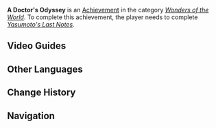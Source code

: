 {{Achievement Infobox
|title        = 
|id           = 81116
|order id     = 1112
|category     = Wonders of the World
|description  = Find out what happened to [[Yasumoto]].
|requirements = Complete ''[[Yasumoto's Last Notes]].''
|primogems    = 5
|tracking     = 
|hidden       = 1
|topic        = 
|type         = Exploration
}}
'''A Doctor's Odyssey''' is an [[Achievement]] in the category ''[[Wonders of the World]]''. To complete this achievement, the player needs to complete ''[[Yasumoto's Last Notes]].''
<!--
==Trivia==
-->
==Video Guides==
{{EVT
|video1   = https://youtu.be/t2C4NbYqbHQ
|caption1 = "A Doctor's Odyssey" Achievement Guide
}}

==Other Languages==
{{Other Languages
|en      = A Doctor's Odyssey
|zhs     = 游医的奥德赛
|zhs_rm  = Yóuyī de Ào'désài
|zht     = 遊醫的奧德賽
|zht_rm  = Yóuyī de Ào'désài
|zh_tl   = A Traveling Doctor's Odyssey
|ja      = 医者のオデッセイ
|ja_rm   = Isha no Odessei
|ja_tl   = A Doctor's Odyssey
|ko      = 떠돌이 의사의 오디세이
|ko_rm   = Tteodori Uisa-ui Odise'i
|ko_tl   = A Wandering Doctor's Odyssey
|es      = La odisea de un médico
|es_tl   = The Odyssey of a Medic
|fr      = L'odyssée du médecin itinérant
|fr_tl   = The Traveling Doctor's Odyssey
|ru      = Одиссея врача
|ru_tl   = 
|th      = Odyssey ของหมอพเนจร
|th_rm   = Odyssey khong Mo Phanechon
|th_tl   = Odyssey of a Traveling Doctor
|vi      = Odyssey Của Thầy Thuốc
|vi_tl   = 
|de      = Die Irrfahrt eines Arztes
|de_tl   = The Odyssey of a Physician
|id      = Perjalanan Seorang Dokter
|id_tl   = A Doctor's Odyssey
|pt      = Odisseia do Doutor
|pt_tl   = A Doctor's Odyssey
}}

==Change History==
{{Change History|2.0}}
<!--
==References==
{{Reflist}}
-->
==Navigation==
{{Achievement Navbox|Wonders of the World|Exploration}}